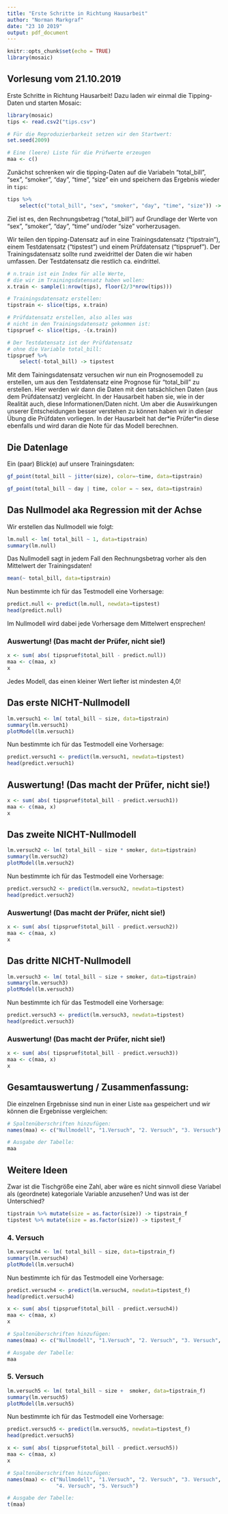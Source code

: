 ```yaml
---
title: "Erste Schritte in Richtung Hausarbeit"
author: "Norman Markgraf"
date: "23 10 2019"
output: pdf_document
---
```


```r
knitr::opts_chunk$set(echo = TRUE)
library(mosaic)
```


## Vorlesung vom 21.10.2019

Erste Schritte in Richtung Hausarbeit! Dazu laden wir einmal die Tipping-Daten und starten Mosaic:

```r
library(mosaic)
tips <- read.csv2("tips.csv")

# Für die Reproduzierbarkeit setzen wir den Startwert:
set.seed(2009)

# Eine (leere) Liste für die Prüfwerte erzeugen
maa <- c() 
```

Zunächst schrenken wir die tipping-Daten auf die Variabeln "total_bill", "sex", "smoker", "day", "time", "size" ein und speichern das Ergebnis wieder in `tips`:

```r
tips %>%
    select(c("total_bill", "sex", "smoker", "day", "time", "size")) -> tips
```


Ziel ist es, den Rechnungsbetrag ("total_bill") auf Grundlage der Werte von "sex", "smoker", "day", "time" und/oder "size" vorherzusagen.

Wir teilen den tipping-Datensatz auf in eine Trainingsdatensatz ("tipstrain"), einem Testdatensatz ("tipstest") und einem Prüfdatensatz ("tipspruef"). 
Der Trainingsdatensatz sollte rund zweidrittel der Daten die wir haben umfassen. 
Der Testdatensatz die restlich ca. eindrittel.

```r
# n.train ist ein Index für alle Werte, 
# die wir im Trainingsdatensatz haben wollen:
x.train <- sample(1:nrow(tips), floor(2/3*nrow(tips)))

# Trainingsdatensatz erstellen:
tipstrain <- slice(tips, x.train)

# Prüfdatensatz erstellen, also alles was 
# nicht in den Trainingsdatensatz gekommen ist:
tipspruef <- slice(tips, -(x.train))

# Der Testdatensatz ist der Prüfdatensatz 
# ohne die Variable total_bill:
tipspruef %>% 
    select(-total_bill) -> tipstest
```


Mit dem Tainingsdatensatz versuchen wir nun ein Prognosemodell zu erstellen, um aus den Testdatensatz eine Prognose für "total_bill" zu erstellen. Hier werden wir dann die Daten mit den tatsächlichen Daten (aus dem Prüfdatensatz) vergleicht. In der Hausarbeit haben sie, wie in der Realität auch, diese Informationen/Daten nicht. Um aber die Auswirkungen unserer Entscheidungen besser verstehen zu können haben wir in dieser Übung die Prüfdaten vorliegen. In der Hausarbeit hat der\*ie Prüfer\*in diese ebenfalls und wird daran die Note für das Modell berechnen.

## Die Datenlage

Ein (paar) Blick(e) auf unsere Trainingsdaten:

```r
gf_point(total_bill ~ jitter(size), color=~time, data=tipstrain)
```


```r
gf_point(total_bill ~ day | time, color = ~ sex, data=tipstrain)
```


## Das Nullmodel aka Regression mit der Achse

Wir erstellen das Nullmodell wie folgt:
```r
lm.null <- lm( total_bill ~ 1, data=tipstrain)
summary(lm.null)
```


Das Nullmodell sagt in jedem Fall den Rechnungsbetrag vorher als den Mittelwert der Trainingsdaten!

```r
mean(~ total_bill, data=tipstrain)
```

Nun bestimmte ich für das Testmodell eine Vorhersage:
```r
predict.null <- predict(lm.null, newdata=tipstest)
head(predict.null)
```


Im Nullmodell wird dabei jede Vorhersage dem Mittelwert ensprechen!


### Auswertung! (Das macht der Prüfer, nicht sie!)

```r
x <- sum( abs( tipspruef$total_bill - predict.null))
maa <- c(maa, x)
x
```


Jedes Modell, das einen kleiner Wert liefter ist mindesten 4,0!


## Das erste NICHT-Nullmodell

```r
lm.versuch1 <- lm( total_bill ~ size, data=tipstrain)
summary(lm.versuch1)
plotModel(lm.versuch1)
```

Nun bestimmte ich für das Testmodell eine Vorhersage:
```r
predict.versuch1 <- predict(lm.versuch1, newdata=tipstest)
head(predict.versuch1)
```

## Auswertung! (Das macht der Prüfer, nicht sie!)

```r
x <- sum( abs( tipspruef$total_bill - predict.versuch1))
maa <- c(maa, x)
x
```


## Das zweite NICHT-Nullmodell

```r
lm.versuch2 <- lm( total_bill ~ size * smoker, data=tipstrain)
summary(lm.versuch2)
plotModel(lm.versuch2)
```

Nun bestimmte ich für das Testmodell eine Vorhersage:
```r
predict.versuch2 <- predict(lm.versuch2, newdata=tipstest)
head(predict.versuch2)
```


### Auswertung! (Das macht der Prüfer, nicht sie!)

```r
x <- sum( abs( tipspruef$total_bill - predict.versuch2))
maa <- c(maa, x)
x
```


## Das dritte NICHT-Nullmodell

```r
lm.versuch3 <- lm( total_bill ~ size + smoker, data=tipstrain)
summary(lm.versuch3)
plotModel(lm.versuch3)
```

Nun bestimmte ich für das Testmodell eine Vorhersage:
```r
predict.versuch3 <- predict(lm.versuch3, newdata=tipstest)
head(predict.versuch3)
```


### Auswertung! (Das macht der Prüfer, nicht sie!)

```r
x <- sum( abs( tipspruef$total_bill - predict.versuch3))
maa <- c(maa, x)
x
```


## Gesamtauswertung / Zusammenfassung:

Die einzelnen Ergebnisse sind nun in einer Liste `maa` gespeichert und wir können die Ergebnisse vergleichen:

```r
# Spaltenüberschriften hinzufügen:
names(maa) <- c("Nullmodell", "1.Versuch", "2. Versuch", "3. Versuch")

# Ausgabe der Tabelle:
maa
```


## Weitere Ideen

Zwar ist die Tischgröße eine Zahl, aber wäre es nicht sinnvoll diese Variabel als (geordnete) kategoriale Variable anzusehen? Und was ist der Unterschied?



```r
tipstrain %>% mutate(size = as.factor(size)) -> tipstrain_f
tipstest %>% mutate(size = as.factor(size)) -> tipstest_f
```

### 4. Versuch

```r
lm.versuch4 <- lm( total_bill ~ size, data=tipstrain_f)
summary(lm.versuch4)
plotModel(lm.versuch4)
```
Nun bestimmte ich für das Testmodell eine Vorhersage:
```r
predict.versuch4 <- predict(lm.versuch4, newdata=tipstest_f)
head(predict.versuch4)
```


```r
x <- sum( abs( tipspruef$total_bill - predict.versuch4))
maa <- c(maa, x)
x
```
```r
# Spaltenüberschriften hinzufügen:
names(maa) <- c("Nullmodell", "1.Versuch", "2. Versuch", "3. Versuch", "4. Versuch")

# Ausgabe der Tabelle:
maa
```

### 5. Versuch

```r
lm.versuch5 <- lm( total_bill ~ size +  smoker, data=tipstrain_f)
summary(lm.versuch5)
plotModel(lm.versuch5)
```
Nun bestimmte ich für das Testmodell eine Vorhersage:
```r
predict.versuch5 <- predict(lm.versuch5, newdata=tipstest_f)
head(predict.versuch5)
```


```r
x <- sum( abs( tipspruef$total_bill - predict.versuch5))
maa <- c(maa, x)
x
```

```r
# Spaltenüberschriften hinzufügen:
names(maa) <- c("Nullmodell", "1.Versuch", "2. Versuch", "3. Versuch", 
                "4. Versuch", "5. Versuch")

# Ausgabe der Tabelle:
t(maa)
```
